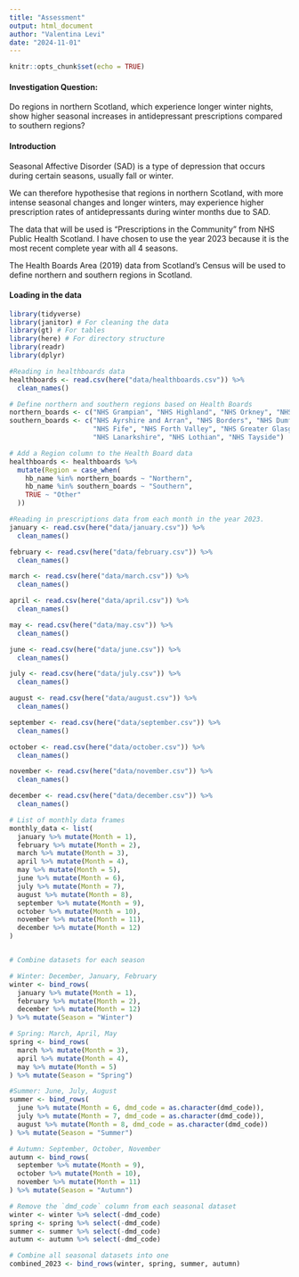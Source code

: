 ```yaml
---
title: "Assessment"
output: html_document
author: "Valentina Levi"
date: "2024-11-01"
---
```


```r
knitr::opts_chunk$set(echo = TRUE)
```

#### Investigation Question: 
Do regions in northern Scotland, which experience longer winter nights, show higher seasonal increases in antidepressant prescriptions compared to southern regions?

#### Introduction
Seasonal Affective Disorder (SAD) is a type of depression that occurs during certain seasons, usually fall or winter.

We can therefore hypothesise that regions in northern Scotland, with more intense seasonal changes and longer winters, may experience higher prescription rates of antidepressants during winter months due to SAD. 

The data that will be used is "Prescriptions in the Community" from NHS Public Health Scotland. I have chosen to use the year 2023 because it is the most recent complete year with all 4 seasons. 

The Health Boards Area (2019) data from Scotland's Census will be used to define northern and southern regions in Scotland. 

#### Loading in the data
```r
library(tidyverse)
library(janitor) # For cleaning the data
library(gt) # For tables
library(here) # For directory structure
library(readr)
library(dplyr)

#Reading in healthboards data
healthboards <- read.csv(here("data/healthboards.csv")) %>% 
  clean_names()

# Define northern and southern regions based on Health Boards
northern_boards <- c("NHS Grampian", "NHS Highland", "NHS Orkney", "NHS Shetland", "NHS Western Isles")
southern_boards <- c("NHS Ayrshire and Arran", "NHS Borders", "NHS Dumfries and Galloway", 
                     "NHS Fife", "NHS Forth Valley", "NHS Greater Glasgow and Clyde", 
                     "NHS Lanarkshire", "NHS Lothian", "NHS Tayside")

# Add a Region column to the Health Board data
healthboards <- healthboards %>%
  mutate(Region = case_when(
    hb_name %in% northern_boards ~ "Northern",
    hb_name %in% southern_boards ~ "Southern",
    TRUE ~ "Other"
  ))

#Reading in prescriptions data from each month in the year 2023.
january <- read.csv(here("data/january.csv")) %>% 
  clean_names()

february <- read.csv(here("data/february.csv")) %>% 
  clean_names()

march <- read.csv(here("data/march.csv")) %>% 
  clean_names()

april <- read.csv(here("data/april.csv")) %>% 
  clean_names()

may <- read.csv(here("data/may.csv")) %>% 
  clean_names()

june <- read.csv(here("data/june.csv")) %>% 
  clean_names()

july <- read.csv(here("data/july.csv")) %>% 
  clean_names()

august <- read.csv(here("data/august.csv")) %>% 
  clean_names()

september <- read.csv(here("data/september.csv")) %>% 
  clean_names()

october <- read.csv(here("data/october.csv")) %>% 
  clean_names()

november <- read.csv(here("data/november.csv")) %>% 
  clean_names()

december <- read.csv(here("data/december.csv")) %>% 
  clean_names()

# List of monthly data frames
monthly_data <- list(
  january %>% mutate(Month = 1),
  february %>% mutate(Month = 2),
  march %>% mutate(Month = 3),
  april %>% mutate(Month = 4),
  may %>% mutate(Month = 5),
  june %>% mutate(Month = 6),
  july %>% mutate(Month = 7),
  august %>% mutate(Month = 8),
  september %>% mutate(Month = 9),
  october %>% mutate(Month = 10),
  november %>% mutate(Month = 11),
  december %>% mutate(Month = 12)
)


# Combine datasets for each season

# Winter: December, January, February
winter <- bind_rows(
  january %>% mutate(Month = 1),
  february %>% mutate(Month = 2),
  december %>% mutate(Month = 12)
) %>% mutate(Season = "Winter")

# Spring: March, April, May
spring <- bind_rows(
  march %>% mutate(Month = 3),
  april %>% mutate(Month = 4),
  may %>% mutate(Month = 5)
) %>% mutate(Season = "Spring")

#Summer: June, July, August
summer <- bind_rows(
  june %>% mutate(Month = 6, dmd_code = as.character(dmd_code)),
  july %>% mutate(Month = 7, dmd_code = as.character(dmd_code)),
  august %>% mutate(Month = 8, dmd_code = as.character(dmd_code))
) %>% mutate(Season = "Summer")

# Autumn: September, October, November
autumn <- bind_rows(
  september %>% mutate(Month = 9),
  october %>% mutate(Month = 10),
  november %>% mutate(Month = 11)
) %>% mutate(Season = "Autumn")

# Remove the `dmd_code` column from each seasonal dataset
winter <- winter %>% select(-dmd_code)
spring <- spring %>% select(-dmd_code)
summer <- summer %>% select(-dmd_code)
autumn <- autumn %>% select(-dmd_code)

# Combine all seasonal datasets into one
combined_2023 <- bind_rows(winter, spring, summer, autumn)

```













